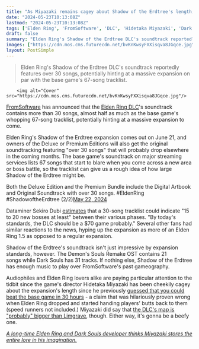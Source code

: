```yaml
---
title: "As Miyazaki remains cagey about Shadow of the Erdtree's length, Elden Ring DLC theorists reckon the 30-song soundtrack is enough of a clue"
date: "2024-05-23T10:13:08Z"
lastmod: "2024-05-23T10:13:08Z"
tags: ['Elden Ring', 'FromSoftware', 'DLC', 'Hidetaka Miyazaki', 'Dark Souls', "Demon's Souls"]
draft: false
summary: "Elden Ring's Shadow of the Erdtree DLC's soundtrack reportedly features over 30 songs, potentially hinting at a massive expansion on par with the base game's 67-song tracklist."
images: ["https://cdn.mos.cms.futurecdn.net/bvKnKwsyFXXisqva8JGqce.jpg"]
layout: PostSimple
---
```

> Elden Ring's Shadow of the Erdtree DLC's soundtrack reportedly features over 30 songs, potentially hinting at a massive expansion on par with the base game's 67-song tracklist.


        <img alt="Cover" src="https://cdn.mos.cms.futurecdn.net/bvKnKwsyFXXisqva8JGqce.jpg"/>
        
[FromSoftware](https://www.gamesradar.com/tag/fromsoftware/) has announced that the [Elden Ring DLC](https://www.gamesradar.com/elden-ring-dlc-downloadable-content-updates-plans/)'s soundtrack contains more than 30 songs, almost half as much as the base game's whopping 67-song tracklist, potentially hinting at a massive expansion to come. 

Elden Ring's Shadow of the Erdtree expansion comes out on June 21, and owners of the Deluxe or Premium Editions will also get the original soundtracking featuring "over 30 songs" that will probably drop elsewhere in the coming months. The base game's soundtrack on major streaming services lists 67 songs that start to blare when you come across a new area or boss battle, so the tracklist can give us a rough idea of how large Shadow of the Erdtree might be. 

Both the Deluxe Edition and the Premium Bundle include the Digital Artbook and Original Soundtrack with over 30 songs. #EldenRing #ShadowoftheErdtree (2/2)[May 22, 2024](https://twitter.com/ELDENRING/status/1793356332730368059)

Dataminer Sekiro Dubi [estimates](https://x.com/sekirodubi/status/1793359284996100441) that a 30-song tracklist could indicate "15 to 20 new bosses at least" between their various phases. "By today's standards, the DLC should be a $70 game probably." Several other fans had similar reactions to the news, hyping up the expansion as more of an Elden Ring 1.5 as opposed to a regular expansion. 

Shadow of the Erdtree's soundtrack isn't just impressive by expansion standards, however. The Demon's Souls Remake OST contains 21 songs while Dark Souls has 31 tracks. If nothing else, Shadow of the Erdtree has enough music to play over FromSoftware's past gameography. 

Audiophiles and Elden Ring lovers alike are paying particular attention to the tidbit since the game's director Hidetaka Miyazaki has been cheekily cagey about the expansion's length since he previously [guessed that you could beat the base game in 30 hours](https://www.gamesradar.com/games/rpg/you-thought-hidetaka-miyazaki-lied-about-the-length-of-elden-ring-so-he-wont-tell-you-how-long-the-dlc-is/) - a claim that was hilariously proven wrong when Elden Ring dropped and started handing players' butts back to them (speed runners not included.) Miyazaki did say that [the DLC's map is "probably" bigger than Limgrave](https://www.gamesradar.com/miyazaki-says-elden-ring-shadow-of-the-erdtrees-map-is-probably-bigger-than-limgrave-but-he-also-said-the-base-rpg-would-take-about-30-hours-and-it-took-me-125/), though. Either way, it's gonna be a beefy one.

[<em>A long-time Elden Ring and Dark Souls developer thinks Miyazaki stores the entire lore in his imagination.</em>](https://www.gamesradar.com/games/action-rpg/long-time-dark-souls-and-elden-ring-dev-thinks-miyazaki-stores-the-entire-lore-in-his-head/)
        